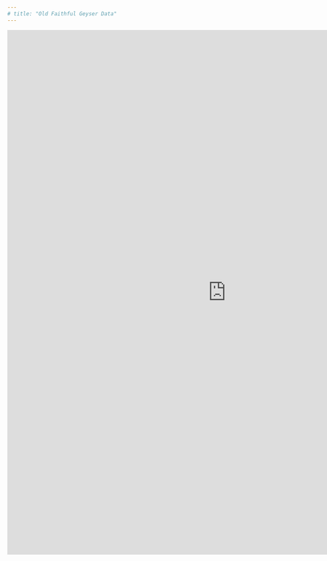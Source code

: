 ```yaml
---
# title: "Old Faithful Geyser Data"
---
```



````{=html}
<style>iframe{height: 1200px; width: 1000px}</style>
<iframe height="100%" width="100%" frameborder="no"
src="https://bcdanl.shinyapps.io/04_interactive_storms_map/">
</iframe>
```` 